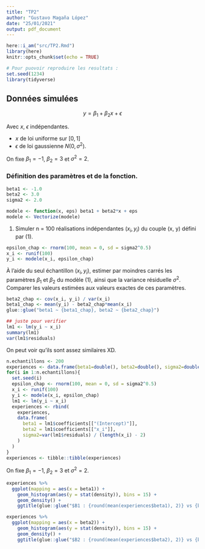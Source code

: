 ```yaml
---
title: "TP2"
author: "Gustavo Magaña López"
date: "25/01/2021"
output: pdf_document
---
```


```r
here::i_am("src/TP2.Rmd")
library(here)
knitr::opts_chunk$set(echo = TRUE)
```

```r
# Pour puovoir reproduire les resultats :
set.seed(1234)
library(tidyverse)
```
## Données simulées 

$$
y = \beta_{1} + \beta_{2}x + \epsilon
$$

Avec $x$, $\epsilon$ indépendantes.

* $x$ de loi uniforme sur $[0,1]$
* $\epsilon$ de loi gaussienne $N(0, \sigma^2)$.

On fixe $\beta_{1} = -1$, $\beta_{2} = 3$ et $\sigma^2 = 2$.

### Définition des paramètres et de la fonction.
```r
beta1 <- -1.0
beta2 <- 3.0
sigma2 <- 2.0

modele <- function(x, eps) beta1 + beta2*x + eps
modele <- Vectorize(modele)
```

1. Simuler n = 100 réalisations indépendantes $(x_{i} , y_{i} )$ du couple (x, y) défini par (1).
```r
epsilon_chap <- rnorm(100, mean = 0, sd = sigma2^0.5)
x_i <- runif(100)
y_i <- modele(x_i, epsilon_chap)
```


À l’aide du seul échantillon $(x_{i} , y_{i} )$, estimer par moindres 
carrés les paramètres $\beta_{1}$ et $\beta_{2}$ du modèle (1),
ainsi que la variance résiduelle $\sigma^2$.
Comparer les valeurs estimées aux valeurs exactes de ces paramètres.
```r
beta2_chap <- cov(x_i, y_i) / var(x_i)
beta1_chap <- mean(y_i) - beta2_chap*mean(x_i)
glue::glue("beta1 ~ {beta1_chap}, beta2 ~ {beta2_chap}")
```

```r
## juste pour verifier
lm1 <- lm(y_i ~ x_i)
summary(lm1)
var(lm1$residuals)
```

On peut voir qu'ils sont assez similaires XD.

```r
n.echantillons <- 200
experiences <- data.frame(beta1=double(), beta2=double(), sigma2=double())
for(i in 1:n.echantillons){
  set.seed(i)
  epsilon_chap <- rnorm(100, mean = 0, sd = sigma2^0.5)
  x_i <- runif(100)
  y_i <- modele(x_i, epsilon_chap)
  lm1 <- lm(y_i ~ x_i)
  experiences <- rbind(
    experiences, 
    data.frame(
      beta1 = lm1$coefficients[["(Intercept)"]],
      beta2 = lm1$coefficients[["x_i"]],
      sigma2=var(lm1$residuals) / (length(x_i) - 2)
    )
  )
} 
experiences <- tibble::tibble(experiences)
```

On fixe $\beta_{1} = -1$, $\beta_{2} = 3$ et $\sigma^2 = 2$.
```r
experiences %>%
  ggplot(mapping = aes(x = beta1)) +
    geom_histogram(aes(y = stat(density)), bins = 15) +
    geom_density() +
    ggtitle(glue::glue("$B1 : {round(mean(experiences$beta1), 2)} vs {beta1}"))

experiences %>%
  ggplot(mapping = aes(x = beta2)) +
    geom_histogram(aes(y = stat(density)), bins = 15) +
    geom_density() +
    ggtitle(glue::glue("$B2 : {round(mean(experiences$beta2), 2)} vs {beta2}"))
```



